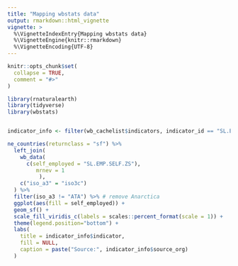 ```yaml
---
title: "Mapping wbstats data"
output: rmarkdown::html_vignette
vignette: >
  %\VignetteIndexEntry{Mapping wbstats data}
  %\VignetteEngine{knitr::rmarkdown}
  %\VignetteEncoding{UTF-8}
---
```


```r
knitr::opts_chunk$set(
  collapse = TRUE,
  comment = "#>"
)
```

```r
library(rnaturalearth)
library(tidyverse)
library(wbstats)


indicator_info <- filter(wb_cachelist$indicators, indicator_id == "SL.EMP.SELF.ZS")

ne_countries(returnclass = "sf") %>%
  left_join(
    wb_data(
      c(self_employed = "SL.EMP.SELF.ZS"), 
         mrnev = 1
          ),
    c("iso_a3" = "iso3c")
  ) %>%
  filter(iso_a3 != "ATA") %>% # remove Anarctica
  ggplot(aes(fill = self_employed)) +
  geom_sf() +
  scale_fill_viridis_c(labels = scales::percent_format(scale = 1)) +
  theme(legend.position="bottom") +
  labs(
    title = indicator_info$indicator,
    fill = NULL,
    caption = paste("Source:", indicator_info$source_org) 
  )
  
```
